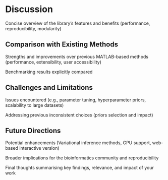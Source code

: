 # Discussion

Concise overview of the library’s features and benefits (performance, reproducibility, modularity)

## Comparison with Existing Methods
Strengths and improvements over previous MATLAB-based methods (performance, extensibility, user accessibility)

Benchmarking results explicitly compared

## Challenges and Limitations
Issues encountered (e.g., parameter tuning, hyperparameter priors, scalability to large datasets)

Addressing previous inconsistent choices (priors selection and impact)

## Future Directions
Potential enhancements (Variational inference methods, GPU support, web-based interactive version)

Broader implications for the bioinformatics community and reproducibility

Final thoughts summarising key findings, relevance, and impact of your work